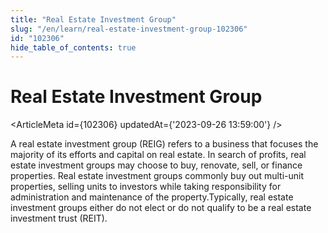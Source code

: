 ```yaml
---
title: "Real Estate Investment Group"
slug: "/en/learn/real-estate-investment-group-102306"
id: "102306"
hide_table_of_contents: true
---
```



# Real Estate Investment Group

<ArticleMeta id={102306} updatedAt={'2023-09-26 13:59:00'} />
<div className='border-solid border-b border-t-0 my-4 border-[var(--ifm-color-gray-300)]' />

A real estate investment group (REIG) refers to a business that focuses the majority of its efforts and capital on real estate. In search of profits, real estate investment groups may choose to buy, renovate, sell, or finance properties. Real estate investment groups commonly buy out multi-unit properties, selling units to investors while taking responsibility for administration and maintenance of the property.Typically, real estate investment groups either do not elect or do not qualify to be a real estate investment trust (REIT).
